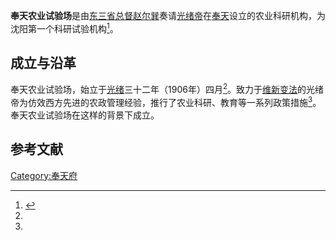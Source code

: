 {{refimprove|time=2013-12-06T16:17:05+00:00}}
'''奉天农业试验场'''是由[[东三省总督|东三省总督]][[赵尔巽|赵尔巽]]奏请[[光绪帝|光绪帝]]在[[沈阳市|奉天]]设立的农业科研机构，为沈阳第一个科研试验机构<ref name="ltsz">{{cite journal |author=王琦 |authorlink= |coauthors= |year=2005 |month= |title=清末的奉天农业试验场 |journal=兰台世界 |volume=06|issue=01 |pages= |id= |url= |accessdate=2013-12-07 |quote= }}</ref>。
==成立与沿革==
奉天农业试验场，始立于[[光绪|光绪]]三十二年（1906年）四月<ref name="ltsz"></ref>。致力于[[维新变法|维新变法]]的光绪帝为仿效西方先进的农政管理经验，推行了农业科研、教育等一系列政策措施<ref name="ltsz"></ref>。奉天农业试验场在这样的背景下成立。

==参考文献==
{{reflist}}
{{沈阳近代历史文化专题}}

[[Category:奉天府|Category:奉天府]]